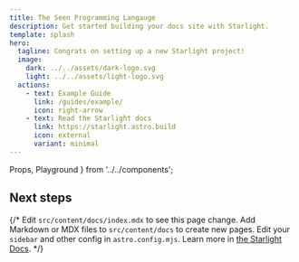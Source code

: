 ```yaml
---
title: The Seen Programming Langauge
description: Get started building your docs site with Starlight.
template: splash
hero:
  tagline: Congrats on setting up a new Starlight project!
  image: 
    dark: ../../assets/dark-logo.svg 
    light: ../../assets/light-logo.svg 	
  actions:
    - text: Example Guide
      link: /guides/example/
      icon: right-arrow
    - text: Read the Starlight docs
      link: https://starlight.astro.build
      icon: external
      variant: minimal
---
```

  Props,
  Playground
} from '../../components';

## Next steps
  <Props/>

{/* <CardGrid stagger>
	<Card title="Update content" icon="pencil">
		Edit `src/content/docs/index.mdx` to see this page change.
	</Card>
	<Card title="Add new content" icon="add-document">
		Add Markdown or MDX files to `src/content/docs` to create new pages.
	</Card>
	<Card title="Configure your site" icon="setting">
		Edit your `sidebar` and other config in `astro.config.mjs`.
	</Card>
	<Card title="Read the docs" icon="open-book">
		Learn more in [the Starlight Docs](https://starlight.astro.build/).
	</Card>
</CardGrid> */}

<Playground> </Playground>
